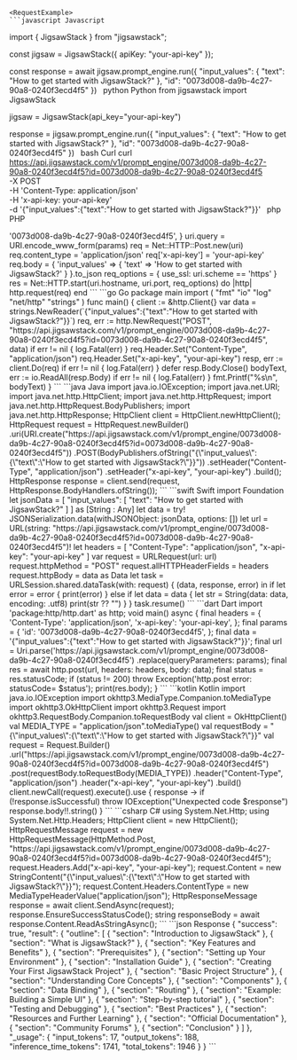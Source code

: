 
    <RequestExample>
    ```javascript Javascript
import { JigsawStack } from "jigsawstack";

const jigsaw = JigsawStack({ apiKey: "your-api-key" });

const response = await jigsaw.prompt_engine.run({
      "input_values": {
            "text": "How to get started with JigsawStack?"
      },
      "id": "0073d008-da9b-4c27-90a8-0240f3ecd4f5"
})
    ```
    ```python Python
from jigsawstack import JigsawStack

jigsaw = JigsawStack(api_key="your-api-key")

response = jigsaw.prompt_engine.run({
      "input_values": {
            "text": "How to get started with JigsawStack?"
      },
      "id": "0073d008-da9b-4c27-90a8-0240f3ecd4f5"
})
    ```
    ```bash Curl
curl https://api.jigsawstack.com/v1/prompt_engine/0073d008-da9b-4c27-90a8-0240f3ecd4f5?id=0073d008-da9b-4c27-90a8-0240f3ecd4f5 \
 -X POST \
 -H 'Content-Type: application/json' \
 -H 'x-api-key: your-api-key' \
 -d '{"input_values":{"text":"How to get started with JigsawStack?"}}'
    ```
    ```php PHP
<?php
$ch = curl_init();
curl_setopt($ch, CURLOPT_URL, 'https://api.jigsawstack.com/v1/prompt_engine/0073d008-da9b-4c27-90a8-0240f3ecd4f5?id=0073d008-da9b-4c27-90a8-0240f3ecd4f5');
curl_setopt($ch, CURLOPT_RETURNTRANSFER, true);
curl_setopt($ch, CURLOPT_CUSTOMREQUEST, 'POST');
curl_setopt($ch, CURLOPT_HTTPHEADER, [
    'Content-Type: application/json',
    'x-api-key: your-api-key',
]);
curl_setopt($ch, CURLOPT_POSTFIELDS, '{"input_values":{"text":"How to get started with JigsawStack?"}}');

$response = curl_exec($ch);

curl_close($ch);

    ```
    ```ruby Ruby
require 'net/http'
require 'json'

uri = URI('https://api.jigsawstack.com/v1/prompt_engine/0073d008-da9b-4c27-90a8-0240f3ecd4f5')
params = {
  :id => '0073d008-da9b-4c27-90a8-0240f3ecd4f5',
}
uri.query = URI.encode_www_form(params)

req = Net::HTTP::Post.new(uri)
req.content_type = 'application/json'
req['x-api-key'] = 'your-api-key'

req.body = {
  'input_values' => {
    'text' => 'How to get started with JigsawStack?'
  }
}.to_json

req_options = {
  use_ssl: uri.scheme == 'https'
}
res = Net::HTTP.start(uri.hostname, uri.port, req_options) do |http|
  http.request(req)
end

    ```
    ```go Go
package main

import (
	"fmt"
	"io"
	"log"
	"net/http"
	"strings"
)

func main() {
	client := &http.Client{}
	var data = strings.NewReader(`{"input_values":{"text":"How to get started with JigsawStack?"}}`)
	req, err := http.NewRequest("POST", "https://api.jigsawstack.com/v1/prompt_engine/0073d008-da9b-4c27-90a8-0240f3ecd4f5?id=0073d008-da9b-4c27-90a8-0240f3ecd4f5", data)
	if err != nil {
		log.Fatal(err)
	}
	req.Header.Set("Content-Type", "application/json")
	req.Header.Set("x-api-key", "your-api-key")
	resp, err := client.Do(req)
	if err != nil {
		log.Fatal(err)
	}
	defer resp.Body.Close()
	bodyText, err := io.ReadAll(resp.Body)
	if err != nil {
		log.Fatal(err)
	}
	fmt.Printf("%s\n", bodyText)
}

    ```
    ```java Java
import java.io.IOException;
import java.net.URI;
import java.net.http.HttpClient;
import java.net.http.HttpRequest;
import java.net.http.HttpRequest.BodyPublishers;
import java.net.http.HttpResponse;

HttpClient client = HttpClient.newHttpClient();

HttpRequest request = HttpRequest.newBuilder()
    .uri(URI.create("https://api.jigsawstack.com/v1/prompt_engine/0073d008-da9b-4c27-90a8-0240f3ecd4f5?id=0073d008-da9b-4c27-90a8-0240f3ecd4f5"))
    .POST(BodyPublishers.ofString("{\"input_values\":{\"text\":\"How to get started with JigsawStack?\"}}"))
    .setHeader("Content-Type", "application/json")
    .setHeader("x-api-key", "your-api-key")
    .build();

HttpResponse<String> response = client.send(request, HttpResponse.BodyHandlers.ofString());

    ```
    ```swift Swift
import Foundation

let jsonData = [
    "input_values": [
        "text": "How to get started with JigsawStack?"
    ]
] as [String : Any]
let data = try! JSONSerialization.data(withJSONObject: jsonData, options: [])

let url = URL(string: "https://api.jigsawstack.com/v1/prompt_engine/0073d008-da9b-4c27-90a8-0240f3ecd4f5?id=0073d008-da9b-4c27-90a8-0240f3ecd4f5")!
let headers = [
    "Content-Type": "application/json",
    "x-api-key": "your-api-key"
]

var request = URLRequest(url: url)
request.httpMethod = "POST"
request.allHTTPHeaderFields = headers
request.httpBody = data as Data

let task = URLSession.shared.dataTask(with: request) { (data, response, error) in
    if let error = error {
        print(error)
    } else if let data = data {
        let str = String(data: data, encoding: .utf8)
        print(str ?? "")
    }
}

task.resume()

    ```
    ```dart Dart
import 'package:http/http.dart' as http;

void main() async {
  final headers = {
    'Content-Type': 'application/json',
    'x-api-key': 'your-api-key',
  };

  final params = {
    'id': '0073d008-da9b-4c27-90a8-0240f3ecd4f5',
  };

  final data = '{"input_values":{"text":"How to get started with JigsawStack?"}}';

  final url = Uri.parse('https://api.jigsawstack.com/v1/prompt_engine/0073d008-da9b-4c27-90a8-0240f3ecd4f5')
      .replace(queryParameters: params);

  final res = await http.post(url, headers: headers, body: data);
  final status = res.statusCode;
  if (status != 200) throw Exception('http.post error: statusCode= $status');

  print(res.body);
}

    ```
    ```kotlin Kotlin
import java.io.IOException
import okhttp3.MediaType.Companion.toMediaType
import okhttp3.OkHttpClient
import okhttp3.Request
import okhttp3.RequestBody.Companion.toRequestBody

val client = OkHttpClient()

val MEDIA_TYPE = "application/json".toMediaType()

val requestBody = "{\"input_values\":{\"text\":\"How to get started with JigsawStack?\"}}"

val request = Request.Builder()
  .url("https://api.jigsawstack.com/v1/prompt_engine/0073d008-da9b-4c27-90a8-0240f3ecd4f5?id=0073d008-da9b-4c27-90a8-0240f3ecd4f5")
  .post(requestBody.toRequestBody(MEDIA_TYPE))
  .header("Content-Type", "application/json")
  .header("x-api-key", "your-api-key")
  .build()

client.newCall(request).execute().use { response ->
  if (!response.isSuccessful) throw IOException("Unexpected code $response")
  response.body!!.string()
}

    ```
    ```csharp C#
using System.Net.Http;
using System.Net.Http.Headers;

HttpClient client = new HttpClient();

HttpRequestMessage request = new HttpRequestMessage(HttpMethod.Post, "https://api.jigsawstack.com/v1/prompt_engine/0073d008-da9b-4c27-90a8-0240f3ecd4f5?id=0073d008-da9b-4c27-90a8-0240f3ecd4f5");

request.Headers.Add("x-api-key", "your-api-key");

request.Content = new StringContent("{\"input_values\":{\"text\":\"How to get started with JigsawStack?\"}}");
request.Content.Headers.ContentType = new MediaTypeHeaderValue("application/json");

HttpResponseMessage response = await client.SendAsync(request);
response.EnsureSuccessStatusCode();
string responseBody = await response.Content.ReadAsStringAsync();

    ```
    </RequestExample>
    <ResponseExample>
    ```json Response
{
      "success": true,
      "result": {
            "outline": [
                  {
                        "section": "Introduction to JigsawStack"
                  },
                  {
                        "section": "What is JigsawStack?"
                  },
                  {
                        "section": "Key Features and Benefits"
                  },
                  {
                        "section": "Prerequisites"
                  },
                  {
                        "section": "Setting up Your Environment"
                  },
                  {
                        "section": "Installation Guide"
                  },
                  {
                        "section": "Creating Your First JigsawStack Project"
                  },
                  {
                        "section": "Basic Project Structure"
                  },
                  {
                        "section": "Understanding Core Concepts"
                  },
                  {
                        "section": "Components"
                  },
                  {
                        "section": "Data Binding"
                  },
                  {
                        "section": "Routing"
                  },
                  {
                        "section": "Example: Building a Simple UI"
                  },
                  {
                        "section": "Step-by-step tutorial"
                  },
                  {
                        "section": "Testing and Debugging"
                  },
                  {
                        "section": "Best Practices"
                  },
                  {
                        "section": "Resources and Further Learning"
                  },
                  {
                        "section": "Official Documentation"
                  },
                  {
                        "section": "Community Forums"
                  },
                  {
                        "section": "Conclusion"
                  }
            ]
      },
      "_usage": {
            "input_tokens": 17,
            "output_tokens": 188,
            "inference_time_tokens": 1741,
            "total_tokens": 1946
      }
}
    ```
    </ResponseExample>
    
    